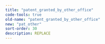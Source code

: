 ```yaml
---
title: "patent_granted_by_other_office"
code-tools: true
old-name: "patent_granted_by_other_office"
new: "pat_other"
sort-order: 30
description: REPLACE
---
```

